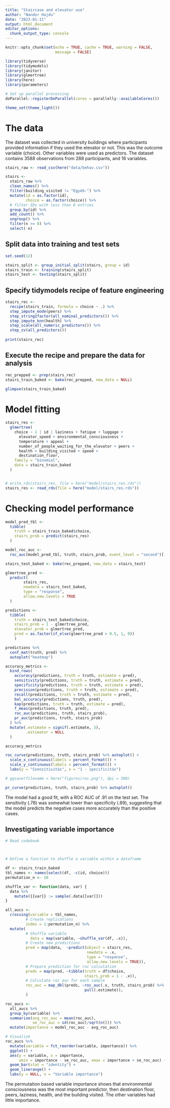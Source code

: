 ```yaml
---
title: "Staircase and elevator use"
author: "Nandor Hajdu"
date: "2023-01-11"
output: html_document
editor_options: 
  chunk_output_type: console
---
```


```r
knitr::opts_chunk$set(echo = TRUE, cache = TRUE, warning = FALSE,
                      message = FALSE)
```

```r
library(tidyverse)
library(tidymodels)
library(janitor)
library(glmertree)
library(here)
library(parameters)

# Set up parallel processing
doParallel::registerDoParallel(cores = parallelly::availableCores())

theme_set(theme_light())

```

# The data

The dataset was collected in university buildings where participants provided information if they used the elevator or not. This was the outcome variable (choice). Other variables were used as predictors.
  The dataset contains 3588 observations from 288 participants, and 16 variables.

```r
stairs_raw <- read_csv(here("data/behav.csv"))

stairs <-
  stairs_raw %>%
  clean_names() %>%
  filter(building_visited != "Egyéb:") %>%
  mutate(id = as.factor(id),
         choice = as.factor(choice)) %>%
  # filter IDs with less than 8 entries
  group_by(id) %>%
  add_count() %>%
  ungroup() %>%
  filter(n >= 8) %>% 
  select(-n)

```

## Split data into training and test sets

```r

set.seed(12)

stairs_split <- group_initial_split(stairs, group = id)
stairs_train <- training(stairs_split)
stairs_test <- testing(stairs_split)

```


## Specify tidymodels recipe of feature engineering

```r

stairs_rec <- 
  recipe(stairs_train, formula = choice ~ .) %>%
  step_impute_mode(peers) %>% 
  step_string2factor(all_nominal_predictors()) %>% 
  step_impute_knn(health) %>% 
  step_scale(all_numeric_predictors()) %>% 
  step_zv(all_predictors())
  
print(stairs_rec)

```

## Execute the recipe and prepare the data for analysis

```r
rec_prepped <- prep(stairs_rec)
stairs_train_baked <- bake(rec_prepped, new_data = NULL)

glimpse(stairs_train_baked)

```

# Model fitting

```r
stairs_res <-
  glmertree(
    choice ~ 1 | id | laziness + fatigue + luggage +
      elevator_speed + environmental_consciousness +
      temperature + appeal +
      number_of_people_waiting_for_the_elevator + peers +
      health + building_visited + speed +
      destination_floor,
    family = "binomial",
    data = stairs_train_baked
  )


# write_rds(stairs_res, file = here("model/stairs_res.rds"))
stairs_res <- read_rds(file = here("model/stairs_res.rds"))
```

# Checking model performance

```r

model_pred_tbl <- 
  tibble(
    truth = stairs_train_baked$choice,
    stairs_prob = predict(stairs_res)
  )

model_roc_auc <- 
  roc_auc(model_pred_tbl, truth, stairs_prob, event_level = "second")[[1,3]]

stairs_test_baked <- bake(rec_prepped, new_data = stairs_test)

glmertree_pred <- 
  predict(
        stairs_res,
        newdata = stairs_test_baked,
        type = "response",
        allow.new.levels = TRUE
  )

predictions <- 
  tibble(
    truth = stairs_test_baked$choice,
    stairs_prob = 1 - glmertree_pred,
    elevator_prob = glmertree_pred,
    pred = as.factor(if_else(glmertree_pred > 0.5, 1, 0))
    )

predictions %>% 
  conf_mat(truth, pred) %>% 
  autoplot("heatmap")

accuracy_metrics <- 
  bind_rows(
    accuracy(predictions, truth = truth, estimate = pred),
    sensitivity(predictions, truth = truth, estimate = pred),
    specificity(predictions, truth = truth, estimate = pred),
    precision(predictions, truth = truth, estimate = pred),
    recall(predictions, truth = truth, estimate = pred),
    bal_accuracy(predictions, truth, pred),
    kap(predictions, truth = truth, estimate = pred),
    f_meas(predictions, truth, pred),
    roc_auc(predictions, truth, stairs_prob),
    pr_auc(predictions, truth, stairs_prob)
  ) %>% 
  mutate(.estimate = signif(.estimate, 3),
         .estimator = NULL
  )

accuracy_metrics

roc_curve(predictions, truth, stairs_prob) %>% autoplot() + 
  scale_x_continuous(labels = percent_format()) +
  scale_y_continuous(labels = percent_format()) +
  labs(y = "Szenzitivitás", x = "1 - specificitás")

# ggsave(filename = here("figures/roc.png"), dpi = 300)

pr_curve(predictions, truth, stairs_prob) %>% autoplot()

```

The model had a good fit, with a ROC AUC of .91 on the test set. The sensitivity (.78) was somewhat lower than specificity (.89), suggesting that the model predicts the negative cases more accurately than the positive cases.

## Investigating variable importance
```r
# Read codebook



# Define a function to shuffle a variable within a dataframe

df <- stairs_train_baked
tbl_names <- names(select(df, -c(id, choice)))
permutation_n <- 10

shuffle_var <- function(data, var) {
  data %>% 
    mutate({{var}} := sample(.data[[var]]))
}

all_aucs <- 
  crossing(variable = tbl_names,
         # Create replications
         index = 1:permutation_n) %>% 
  mutate(
         # Shuffle variable
           data = map(variable, ~shuffle_var(df, .x)),
         # Create new predictions
         pred = map(data,  ~predict(object = stairs_res, 
                                    newdata = .x, 
                                    type = "response",
                                    allow.new.levels = TRUE)),
         # Prepare prediction for roc calculation
         preds = map(pred, ~tibble(truth = df$choice,
                                   stairs_prob = 1 - .x)),
         # Calculate roc auc for each sample
         roc_auc = map_dbl(preds, ~roc_auc(.x, truth, stairs_prob) %>% 
                                   pull(.estimate)),
         )

roc_aucs <- 
  all_aucs %>% 
  group_by(variable) %>% 
  summarise(avg_roc_auc = mean(roc_auc),
            se_roc_auc = sd(roc_auc)/sqrt(n())) %>% 
  mutate(importance = model_roc_auc - avg_roc_auc)

# Visualize
roc_aucs %>% 
  mutate(variable = fct_reorder(variable, importance)) %>% 
  ggplot() +
  aes(y = variable, x = importance, 
      xmin = importance - se_roc_auc, xmax = importance + se_roc_auc) +
  geom_bar(stat = "identity") +
  geom_linerange() +
  labs(y = NULL, x = "Variable importance")

```

The permutation based variable importance shows that environmental consciousness was the most important predictor, then destination floor, peers, laziness, health, and the building visited. The other variables had little importance. 

